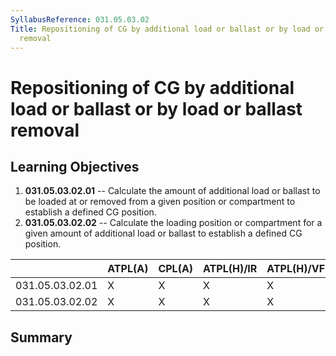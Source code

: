 ```yaml
---
SyllabusReference: 031.05.03.02
Title: Repositioning of CG by additional load or ballast or by load or ballast
  removal
---
```


# Repositioning of CG by additional load or ballast or by load or ballast removal

## Learning Objectives

1.  **031.05.03.02.01** -- Calculate the amount of additional load or ballast to
    be loaded at or removed from a given position or compartment to establish a
    defined CG position.
2.  **031.05.03.02.02** -- Calculate the loading position or compartment for a
    given amount of additional load or ballast to establish a defined CG
    position.

|                 | ATPL(A) | CPL(A) | ATPL(H)/IR | ATPL(H)/VFR | CPL(H) | IR  | CBIR(A) |
| --------------- | ------- | ------ | ---------- | ----------- | ------ | --- | ------- |
| 031.05.03.02.01 | X       | X      | X          | X           | X      |     |         |
| 031.05.03.02.02 | X       | X      | X          | X           | X      |     |         |

## Summary
